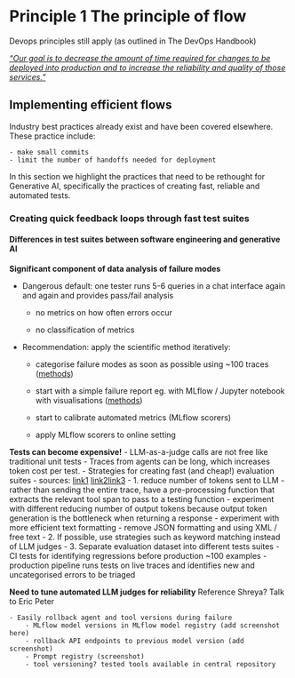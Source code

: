 # Principle 1 The principle of flow

Devops principles still apply (as outlined in The DevOps Handbook) 

[*"Our goal is to decrease the amount of time required for changes to be deployed into production and to increase the reliability and quality of those services."* ](**The DevOps Handbook: How to Create World-Class Agility, Reliability, & Security in Technology Organizations eBook : Kim bestselling author of The, Gene, Humble, Jez, Debois, Patrick, Willis, John, Forsgren, Nicole: Amazon.co.uk: Books. (n.d.). https://www.amazon.co.uk/DevOps-Handbook-World-Class-Reliability-Organizations-ebook/dp/B0F7J1WWQD?ref_=ast_author_mpb**)

## Implementing efficient flows
Industry best practices already exist and have been covered elsewhere. These practice include:

	- make small commits
	- limit the number of handoffs needed for deployment

In this section we highlight the practices that need to be rethought for Generative AI, specifically the practices of creating fast, reliable and automated tests. 

### Creating quick feedback loops through fast test suites
		
#### Differences in test suites between software engineering and generative AI

**Significant component of data analysis of failure modes** 
				
- Dangerous default: one tester runs 5-6 queries in a chat interface again and again and provides pass/fail analysis
				
	- no metrics on how often errors occur
				
	- no classification of metrics
				
- Recommendation: apply the scientific method iteratively:
				
	- categorise failure modes as soon as possible using ~100 traces ([methods](**Husain, H., & Shankar, S. (n.d.). Frequently Asked Questions (And Answers) about AI Evals – Hamel’s blog. Hamel’s Blog. https://hamel.dev/blog/posts/evals-faq/**))
				
	- start with a simple failure report eg. with MLflow / Jupyter notebook with visualisations ([methods](**Husain, H., & Shankar, S. (n.d.). Frequently Asked Questions (And Answers) about AI Evals – Hamel’s blog. Hamel’s Blog. https://hamel.dev/blog/posts/evals-faq/**))
				
	- start to calibrate automated metrics (MLflow scorers)
				
	- apply MLflow scorers to online setting

**Tests can become expensive!** 
				- LLM-as-a-judge calls are not free like traditional unit tests 
				- Traces from agents can be long, which increases token cost per test. 
				- Strategies for creating fast (and cheap!) evaluation suites
					- sources: [link1](_Optimizing LLM prompts for low latency | Building with AI_. (n.d.). incident.io. https://incident.io/building-with-ai/optimizing-llm-prompts#case-study-planning-grafana-dashboards-for-an-incident) [link2](Hamel Husain. (2025, August 15). _From Noob to Automated Evals In A Week (as a PM) w/Teresa Torres_ [Video]. YouTube. https://www.youtube.com/watch?v=N-qAOv_PNPc)[link3](_LLM Inference Performance Engineering: Best Practices | DataBricks blog_. (n.d.). Databricks. https://www.databricks.com/blog/llm-inference-performance-engineering-best-practices)
					- 1. reduce number of tokens sent to LLM
						- rather than sending the entire trace, have a pre-processing function that extracts the relevant tool span to pass to a testing function
						- experiment with different reducing number of output tokens because output token generation is the bottleneck when returning a response 
						- experiment with more efficient text formatting 
						- remove JSON formatting and using XML / free text
					- 2. If possible, use strategies such as keyword matching instead of LLM judges 
					- 3. Separate evaluation dataset into different tests suites
						- CI tests for identifying regressions before production ~100 examples
						- production pipeline runs tests on live traces and identifies new and uncategorised errors to be triaged


**Need to tune automated LLM judges for reliability**
				Reference Shreya? 
				Talk to Eric Peter 
		
	- Easily rollback agent and tool versions during failure
		- MLflow model versions in MLflow model registry (add screenshot here)
		- rollback API endpoints to previous model version (add screenshot)
		- Prompt registry (screenshot)
		- tool versioning? tested tools available in central repository
    